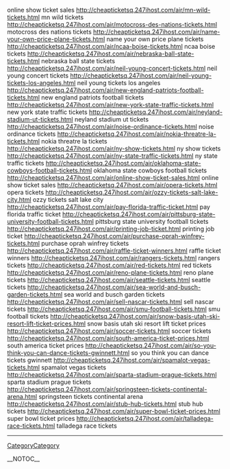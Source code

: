 online show ticket sales http://cheapticketsq.247ihost.com/air/mn-wild-tickets.html mn wild tickets
http://cheapticketsq.247ihost.com/air/motocross-des-nations-tickets.html motocross des nations tickets
http://cheapticketsq.247ihost.com/air/name-your-own-price-plane-tickets.html name your own price plane tickets
http://cheapticketsq.247ihost.com/air/ncaa-boise-tickets.html ncaa boise tickets
http://cheapticketsq.247ihost.com/air/nebraska-ball-state-tickets.html nebraska ball state tickets
http://cheapticketsq.247ihost.com/air/neil-young-concert-tickets.html neil young concert tickets
http://cheapticketsq.247ihost.com/air/neil-young-tickets-los-angeles.html neil young tickets los angeles
http://cheapticketsq.247ihost.com/air/new-england-patriots-football-tickets.html new england patriots football tickets
http://cheapticketsq.247ihost.com/air/new-york-state-traffic-tickets.html new york state traffic tickets
http://cheapticketsq.247ihost.com/air/neyland-stadium-ut-tickets.html neyland stadium ut tickets
http://cheapticketsq.247ihost.com/air/noise-ordinance-tickets.html noise ordinance tickets
http://cheapticketsq.247ihost.com/air/nokia-threatre-la-tickets.html nokia threatre la tickets
http://cheapticketsq.247ihost.com/air/ny-show-tickets.html ny show tickets
http://cheapticketsq.247ihost.com/air/ny-state-traffic-tickets.html ny state traffic tickets
http://cheapticketsq.247ihost.com/air/oklahoma-state-cowboys-football-tickets.html oklahoma state cowboys football tickets
http://cheapticketsq.247ihost.com/air/online-show-ticket-sales.html online show ticket sales
http://cheapticketsq.247ihost.com/air/opera-tickets.html opera tickets
http://cheapticketsq.247ihost.com/air/ozzy-tickets-salt-lake-city.html ozzy tickets salt lake city
http://cheapticketsq.247ihost.com/air/pay-florida-traffic-ticket.html pay florida traffic ticket
http://cheapticketsq.247ihost.com/air/pittsburg-state-university-football-tickets.html pittsburg state university football tickets
http://cheapticketsq.247ihost.com/air/printing-job-ticket.html printing job ticket
http://cheapticketsq.247ihost.com/air/purchase-oprah-winfrey-tickets.html purchase oprah winfrey tickets
http://cheapticketsq.247ihost.com/air/raffle-ticket-winners.html raffle ticket winners
http://cheapticketsq.247ihost.com/air/rangers-tickets.html rangers tickets
http://cheapticketsq.247ihost.com/air/red-tickets.html red tickets
http://cheapticketsq.247ihost.com/air/reno-plane-tickets.html reno plane tickets
http://cheapticketsq.247ihost.com/air/seattle-tickets.html seattle tickets
http://cheapticketsq.247ihost.com/air/sea-world-and-busch-garden-tickets.html sea world and busch garden tickets
http://cheapticketsq.247ihost.com/air/sell-nascar-tickets.html sell nascar tickets
http://cheapticketsq.247ihost.com/air/smu-football-tickets.html smu football tickets
http://cheapticketsq.247ihost.com/air/snow-basis-utah-ski-resort-lift-ticket-prices.html snow basis utah ski resort lift ticket prices
http://cheapticketsq.247ihost.com/air/soccer-tickets.html soccer tickets
http://cheapticketsq.247ihost.com/air/south-america-ticket-prices.html south america ticket prices
http://cheapticketsq.247ihost.com/air/so-you-think-you-can-dance-tickets-gwinnett.html so you think you can dance tickets gwinnett
http://cheapticketsq.247ihost.com/air/spamalot-vegas-tickets.html spamalot vegas tickets
http://cheapticketsq.247ihost.com/air/sparta-stadium-prague-tickets.html sparta stadium prague tickets
http://cheapticketsq.247ihost.com/air/springsteen-tickets-continental-arena.html springsteen tickets continental arena
http://cheapticketsq.247ihost.com/air/stub-hub-tickets.html stub hub tickets
http://cheapticketsq.247ihost.com/air/super-bowl-ticket-prices.html super bowl ticket prices
http://cheapticketsq.247ihost.com/air/talladega-race-tickets.html talladega race tickets
----
[[CategoryCategory]]

__NOTOC__